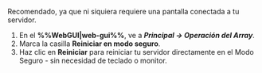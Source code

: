 Recomendado, ya que ni siquiera requiere una pantalla conectada a tu servidor.

1. En el **%%WebGUI|web-gui%%**, ve a ***Principal → Operación del Array***.
2. Marca la casilla **Reiniciar en modo seguro**.
3. Haz clic en **Reiniciar** para reiniciar tu servidor directamente en el Modo Seguro - sin necesidad de teclado o monitor.
